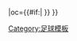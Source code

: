 {{fb team |t=美因茨05二队 |tan=美因茨05二队 |tc=GER |abb={{#if:{{{abb|}}}|MA2}} |oc={{#if:{{{oc|}}}|{{{oc}}} }} }}<!--
--><noinclude>[[Category:足球模板]]</noinclude>